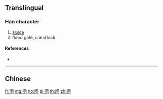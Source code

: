 {{character info/new}}
{{also|閘}}
==Translingual==

===Han character===
{{Han char|rn=169|rad=门|as=05|sn=8|four=|canj=LSWL}}

# [[sluice]]
# flood gate, canal lock

====References====
* {{Han ref|kx=1343.121|hdz=74292.100|uh=95F8|ud=38392}}

----

==Chinese==
{{zh-see|閘}}

[[fr:闸]]
[[mg:闸]]
[[no:闸]]
[[pl:闸]]
[[th:闸]]
[[zh:闸]]